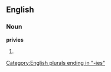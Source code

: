 ==English==

===Noun===
'''privies'''

# {{plural of|[[privy]]}}

[[Category:English plurals ending in "-ies"]]